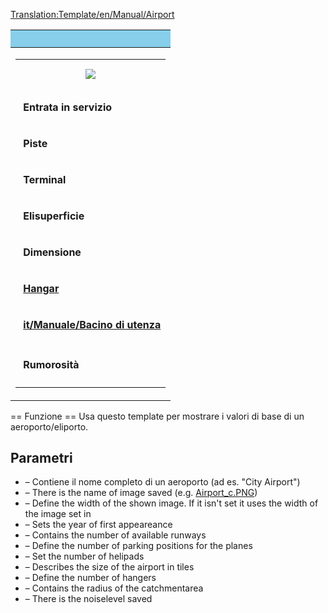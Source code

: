 <noinclude>[[Translation:Template/en/Manual/Airport]]</noinclude>
{| style="border: 1px solid grey; float:right; width:200px; margin-left: 1em; margin-top: 0.5em; background-color: #F8F9FA;"
!style="font-size: large; margin: inherit; background-color: skyblue" colspan="2"|{{{Fullname}}}
|-
|
{| style="background-color: #fff; margin-bottom: 3px;"
|colspan="2" style="text-align:center; font-size:smaller;"|[[File:{{{image}}}|left|{{{imagewidth|}}}]]
|-
|&nbsp;'''Entrata in servizio''' || {{{Entrata}}}
|-
|&nbsp;'''Piste''' || {{{Piste}}}
|-
|&nbsp;'''Terminal''' || {{{Terminal}}}
|-
|&nbsp;'''Elisuperficie''' || {{{Elisup}}}
|-
|&nbsp;'''Dimensione''' || {{{taglia}}}
|-
|&nbsp;'''[[it/Manuale/Depositi|Hangar]]''' || {{{hangar}}}
|-
|&nbsp;'''[[it/Manuale/Bacino di utenza]]''' || {{{bacino}}}
|-
|-
|&nbsp;'''Rumorosità''' || {{{rumore}}}
|-
|}
|}


<!-- border:1px solid #aaa; background-color:#f9f9f9; padding:5px; font-size: 95%; -->

<noinclude>== Funzione ==
Usa questo template per mostrare i valori di base di un aeroporto/eliporto.
== Parametri ==
* {{{Fullname}}} – Contiene il nome completo di un aeroporto (ad es. "City Airport")
* {{{image}}} – There is the name of image saved (e.g. [[:File:en/Manual/Airport c.png|Airport_c.PNG]])
* {{{imagewidth}}} – Define the width of the shown image. If it isn't set it uses the width of the image set in {{{image}}}
* {{{Entry}}} – Sets the year of first appeareance
* {{{Runways}}} – Contains the number of available runways
* {{{Ramps}}} – Define the number of parking positions for the planes
* {{{Heli}}} – Set the number of helipads
* {{{size}}} – Describes the size of the airport in tiles
* {{{hangars}}} – Define the number of hangers
* {{{catchment}}} – Contains the radius of the catchmentarea
* {{{noise}}} – There is the noiselevel saved</noinclude>